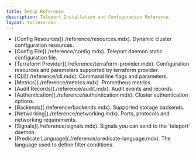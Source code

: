 ```yaml
---
title: Setup Reference
description: Teleport Installation and Configuration Reference.
layout: tocless-doc
---
```


<ul>
  <li>
   [Config Resources](./reference/resources.mdx). Dynamic cluster configuration resources.
  </li>
  <li>
    [Config File](./reference/config.mdx). Teleport daemon static configuration file.
  </li>
  <li>
    [Terraform Provider](./reference/terraform-provider.mdx). Configuration resources and parameters supported by terraform provider.
  </li>
  <li>
    [CLI](./reference/cli.mdx). Command line flags and parameters.
  </li>
  <li>
    [Metrics](./reference/metrics.mdx). Prometheus metrics.
  </li>
  <li>
    [Audit Records](./reference/audit.mdx). Audit events and records.
  </li>
  <li>
    [Authentication](./reference/authentication.mdx). Cluster authentication options.
  </li>
  <li>
    [Backends](./reference/backends.mdx). Supported storage backends.
  </li>
  <li>
    [Networking](./reference/networking.mdx). Ports, protocols and networking requirements.
  </li>
  <li>
    [Signals](./reference/signals.mdx). Signals you can send to the `teleport` daemon.
  </li>
  <li>
    [Predicate Language](./reference/predicate-language.mdx). The language used to define filter conditions.
  </li>
</ul>
